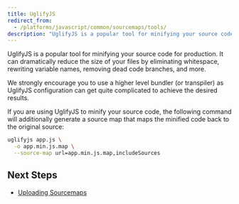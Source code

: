 ```yaml
---
title: UglifyJS
redirect_from:
  - /platforms/javascript/common/sourcemaps/tools/
description: "UglifyJS is a popular tool for minifying your source code for production."
---
```


UglifyJS is a popular tool for minifying your source code for production. It can dramatically reduce the size of your files by eliminating whitespace, rewriting variable names, removing dead code branches, and more.

<Note><markdown>

We strongly encourage you to use a higher level bundler (or transpiler) as UglifyJS configuration can get quite complicated to achieve the desired results.

</markdown></Note>

If you are using UglifyJS to minify your source code, the following command will additionally generate a source map that maps the minified code back to the original source:

```bash
uglifyjs app.js \
  -o app.min.js.map \
  --source-map url=app.min.js.map,includeSources
```

## Next Steps

- [Uploading Sourcemaps](../../#uploading-source-maps)
